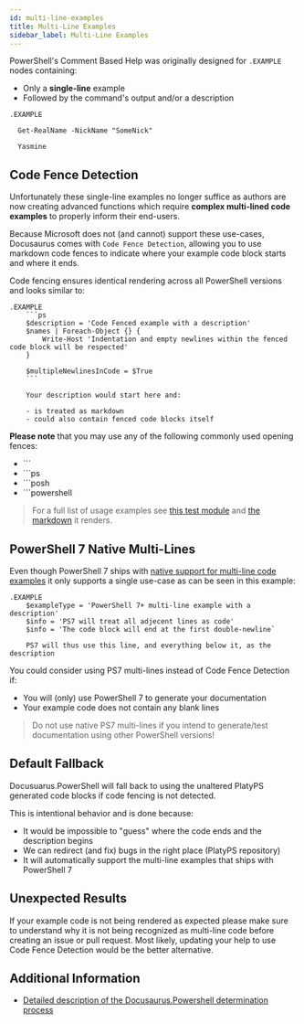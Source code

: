 ```yaml
---
id: multi-line-examples
title: Multi-Line Examples
sidebar_label: Multi-Line Examples
---
```


PowerShell's Comment Based Help was originally designed for `.EXAMPLE` nodes containing:

- Only a **single-line** example
- Followed by the command's output and/or a description

```
.EXAMPLE

  Get-RealName -NickName "SomeNick"

  Yasmine
```

## Code Fence Detection

Unfortunately these single-line examples no longer suffice as authors are now creating advanced functions
which require **complex multi-lined code examples** to properly inform their end-users.

Because Microsoft
does not (and cannot) support these use-cases, Docusaurus comes with `Code Fence Detection`,
allowing you to use markdown code fences to indicate where your example code block starts
and where it ends.

Code fencing ensures identical rendering across all PowerShell versions and looks similar to:

````
.EXAMPLE
    ```ps
    $description = 'Code Fenced example with a description'
    $names | Foreach-Object {} {
        Write-Host 'Indentation and empty newlines within the fenced code block will be respected'
    }

    $multipleNewlinesInCode = $True
    ```

    Your description would start here and:

    - is treated as markdown
    - could also contain fenced code blocks itself
````

**Please note** that you may use any of the following commonly used opening fences:

- \`\`\`
- \`\`\`ps
- \`\`\`posh
- \`\`\`powershell

> For a full list of usage examples see
> [this test module](https://github.com/alt3/Docusaurus.Powershell/blob/main/Tests/Integration/CrossVersionCodeExamples/CrossVersionCodeExamples.psm1)
> and [the markdown](https://github.com/alt3/Docusaurus.Powershell/blob/main/Tests/Integration/CrossVersionCodeExamples/Expected.mdx)
> it renders.

## PowerShell 7 Native Multi-Lines

Even though PowerShell 7 ships with
[native support for multi-line code examples](https://github.com/PowerShell/platyPS/issues/180#issuecomment-569119138)
it only supports a single use-case as can be seen in this example:

```
.EXAMPLE
    $exampleType = 'PowerShell 7+ multi-line example with a description'
    $info = 'PS7 will treat all adjecent lines as code'
    $info = 'The code block will end at the first double-newline`

    PS7 will thus use this line, and everything below it, as the description
```

You could consider using PS7 multi-lines instead of Code Fence Detection if:

- You will (only) use PowerShell 7 to generate your documentation
- Your example code does not contain any blank lines

> Do not use native PS7 multi-lines if you intend to generate/test documentation using other PowerShell versions!

## Default Fallback

Docusuarus.PowerShell will fall back to using the unaltered PlatyPS generated code blocks
if code fencing is not detected.

This is intentional behavior and is done because:

- It would be impossible to "guess" where the code ends and the description begins
- We can redirect (and fix) bugs in the right place (PlatyPS repository)
- It will automatically support the multi-line examples that ships with PowerShell 7

## Unexpected Results

If your example code is not being rendered as expected please make sure to understand why it is
not being recognized as multi-line code before creating an issue or pull request. Most likely,
updating your help to use Code Fence Detection would be the better alternative.

## Additional Information

- [Detailed description of the Docusaurus.Powershell determination process](https://github.com/alt3/Docusaurus.Powershell/issues/14#issuecomment-568552556)
